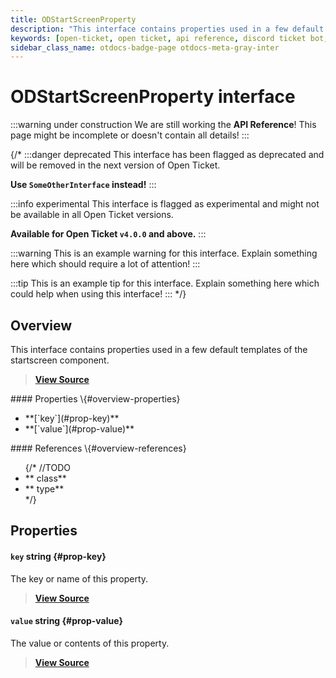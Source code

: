 ```yaml
---
title: ODStartScreenProperty
description: "This interface contains properties used in a few default templates of the startscreen component."
keywords: [open-ticket, open ticket, api reference, discord ticket bot, interface]
sidebar_class_name: otdocs-badge-page otdocs-meta-gray-inter
---
```

<head>
    <link rel="apple-touch-icon" href="/img/logo_vertical.png"/>
</head>

# ODStartScreenProperty <M color="gray">interface</M>

:::warning under construction
We are still working the **API Reference**! This page might be incomplete or doesn't contain all details!
:::

{/*
:::danger deprecated
This interface has been flagged as deprecated and will be removed in the next version of Open Ticket.

**Use `SomeOtherInterface` instead!**
:::

:::info experimental
This interface is flagged as experimental and might not be available in all Open Ticket versions.

**Available for Open Ticket `v4.0.0` and above.**
:::

:::warning
This is an example warning for this interface. Explain something here which should require a lot of attention!
:::

:::tip
This is an example tip for this interface. Explain something here which could help when using this interface!
:::
*/}

## Overview
This interface contains properties used in a few default templates of the startscreen component.

> [**View Source**](https://otgithub.dj-dj.be/tree/main/src/core/api/modules/startscreen.ts#L95)

<FlexHorizontal>
<div style={{width:"50%"}}>
    #### Properties \{#overview-properties}
    <ul>
        <li>**[`key`](#prop-key)**</li>
        <li>**[`value`](#prop-value)**</li>
    </ul>
</div>
<div style={{width:"50%"}}>
    #### References \{#overview-references}
    <ul>
        {/*
        //TODO
        <li>**<code><ApiUrl url="class:ODId" label="api.ODId"/></code> <M color="purple">class</M>**</li>
        <li>**<code><ApiUrl url="type:ODExampleType" label="api.ODExampleType"/></code> <M color="brown">type</M>**</li>
        */}
    </ul>
</div>
</FlexHorizontal>

## Properties
<Divider></Divider>
#### `key` <M color="blue">string</M> <ApiBlock><ApiUrl url="js:string" label="string"/></ApiBlock> \{#prop-key}
The key or name of this property.

> [**View Source**](https://otgithub.dj-dj.be/tree/main/src/core/api/modules/startscreen.ts#L97)

<Divider></Divider>
#### `value` <M color="blue">string</M> <ApiBlock><ApiUrl url="js:string" label="string"/></ApiBlock> \{#prop-value}
The value or contents of this property.

> [**View Source**](https://otgithub.dj-dj.be/tree/main/src/core/api/modules/startscreen.ts#L99)

<Divider></Divider>
